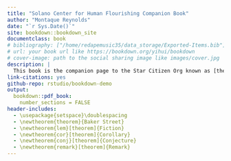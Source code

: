 ```yaml
---
title: "Solano Center for Human Flourishing Companion Book"
author: "Montaque Reynolds"
date: "`r Sys.Date()`"
site: bookdown::bookdown_site
documentclass: book
# bibliography: ["/home/redapemusic35/data_storage/Exported-Items.bib"]
# url: your book url like https://bookdown.org/yihui/bookdown
# cover-image: path to the social sharing image like images/cover.jpg
description: |
  This book is the companion page to the Star Citizen Org known as [the Solano Center for Human Flourishing, or SCHF](https://robertsspaceindustries.com/orgs/SCHF). Star Citizen is a MMO (Mass Multiplayer Online)/Space Simulator that is currently under development by CIG (Cloud Imperium Games). Orgs are community spaces that allow players in the game to gather around shared interests and vision for the game.
link-citations: yes
github-repo: rstudio/bookdown-demo
output:
  bookdown::pdf_book:
    number_sections = FALSE
header-includes:
  - \usepackage{setspace}\doublespacing
  - \newtheorem{theorem}{Baker Street}
  - \newtheorem{lem}[theorem]{Fiction}
  - \newtheorem{cor}[theorem]{Corollary}
  - \newtheorem{conj}[theorem]{Conjecture}
  - \newtheorem{remark}[theorem]{Remark}
---
```

